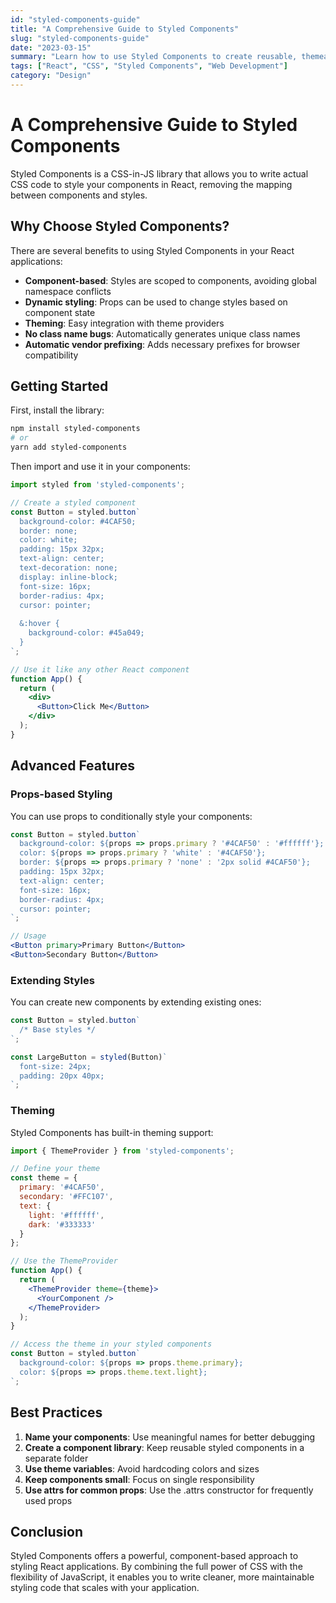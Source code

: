 ```yaml
---
id: "styled-components-guide"
title: "A Comprehensive Guide to Styled Components"
slug: "styled-components-guide"
date: "2023-03-15"
summary: "Learn how to use Styled Components to create reusable, themeable styling in your React applications."
tags: ["React", "CSS", "Styled Components", "Web Development"]
category: "Design"
---
```


# A Comprehensive Guide to Styled Components

Styled Components is a CSS-in-JS library that allows you to write actual CSS code to style your components in React, removing the mapping between components and styles.

## Why Choose Styled Components?

There are several benefits to using Styled Components in your React applications:

- **Component-based**: Styles are scoped to components, avoiding global namespace conflicts
- **Dynamic styling**: Props can be used to change styles based on component state
- **Theming**: Easy integration with theme providers
- **No class name bugs**: Automatically generates unique class names
- **Automatic vendor prefixing**: Adds necessary prefixes for browser compatibility

## Getting Started

First, install the library:

```bash
npm install styled-components
# or
yarn add styled-components
```

Then import and use it in your components:

```jsx
import styled from 'styled-components';

// Create a styled component
const Button = styled.button`
  background-color: #4CAF50;
  border: none;
  color: white;
  padding: 15px 32px;
  text-align: center;
  text-decoration: none;
  display: inline-block;
  font-size: 16px;
  border-radius: 4px;
  cursor: pointer;
  
  &:hover {
    background-color: #45a049;
  }
`;

// Use it like any other React component
function App() {
  return (
    <div>
      <Button>Click Me</Button>
    </div>
  );
}
```

## Advanced Features

### Props-based Styling

You can use props to conditionally style your components:

```jsx
const Button = styled.button`
  background-color: ${props => props.primary ? '#4CAF50' : '#ffffff'};
  color: ${props => props.primary ? 'white' : '#4CAF50'};
  border: ${props => props.primary ? 'none' : '2px solid #4CAF50'};
  padding: 15px 32px;
  text-align: center;
  font-size: 16px;
  border-radius: 4px;
  cursor: pointer;
`;

// Usage
<Button primary>Primary Button</Button>
<Button>Secondary Button</Button>
```

### Extending Styles

You can create new components by extending existing ones:

```jsx
const Button = styled.button`
  /* Base styles */
`;

const LargeButton = styled(Button)`
  font-size: 24px;
  padding: 20px 40px;
`;
```

### Theming

Styled Components has built-in theming support:

```jsx
import { ThemeProvider } from 'styled-components';

// Define your theme
const theme = {
  primary: '#4CAF50',
  secondary: '#FFC107',
  text: {
    light: '#ffffff',
    dark: '#333333'
  }
};

// Use the ThemeProvider
function App() {
  return (
    <ThemeProvider theme={theme}>
      <YourComponent />
    </ThemeProvider>
  );
}

// Access the theme in your styled components
const Button = styled.button`
  background-color: ${props => props.theme.primary};
  color: ${props => props.theme.text.light};
`;
```

## Best Practices

1. **Name your components**: Use meaningful names for better debugging
2. **Create a component library**: Keep reusable styled components in a separate folder
3. **Use theme variables**: Avoid hardcoding colors and sizes
4. **Keep components small**: Focus on single responsibility
5. **Use attrs for common props**: Use the .attrs constructor for frequently used props

## Conclusion

Styled Components offers a powerful, component-based approach to styling React applications. By combining the full power of CSS with the flexibility of JavaScript, it enables you to write cleaner, more maintainable styling code that scales with your application.
